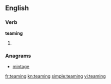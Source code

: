 ==English==

===Verb===
'''teaming'''

# {{present participle of|[[team]]}}

===Anagrams===
* [[mintage#English|mintage]]

[[fr:teaming]]
[[kn:teaming]]
[[simple:teaming]]
[[vi:teaming]]